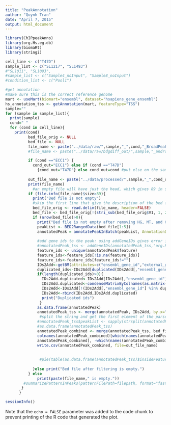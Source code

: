```yaml
---
title: "PeakAnnotation"
author: "Quynh Tran"
date: "April 7, 2015"
output: html_document
---
```


```r
library(ChIPpeakAnno)
library(org.Hs.eg.db)
library(biomaRt)
library(stringi)

cell_line <- c("T47D")
sample_list <- c("SL1217", "SL1493")
#"SL1011", "SL1093",
#sample_list <- c("Sample4_noInput", "Sample8_noInput")
#condition_list <- c("Pool1")

#get annotation
#make sure this is the correct reference genome
mart <- useMart(biomart="ensembl", dataset="hsapiens_gene_ensembl")
hs_annotation_tss <- getAnnotation(mart, featureType="TSS")
sample=""
for (sample in sample_list){
  print(sample)
  cond=" "
  for (cond in cell_line){
    print(cond)
          bed_file_orig <- NULL
          bed_file <- NULL
          file_name <- paste("../data/raw/",sample,"_",cond,"_BroadPeaks.bed",sep="")
          #file_name <- paste("../data/raw/bdgdiff_out/",sample,"_androgen_vs_vehicle_c3.0_",cond,".bed",sep="")

          if (cond =="ECC1") {
            cond_out="ECC1"} else if (cond =="T47D") 
              {cond_out="T47D"} else cond_out=cond #put else on the same line with the above statement to avoid error "unexpected else in else"
                
          out_file_name <- paste("../data/processed/",sample,"_",cond_out, ".csv", sep="")
          print(file_name)
            #an empty file will have just the head, which gives 89 in size, so only process the file that are not empty
          if (file.info(file_name)$size>89){
            print("Bed file is not empty")
            #skip the first line that give the description of the bed file
            bed_file_orig <- read.delim(file_name, header=FALSE)
            bed_file <- bed_file_orig[!(stri_sub(bed_file_orig$V1, 1, 2)%in%c("HG", "MT", "GL")),]
            if (nrow(bed_file)>0){
              print("Bed file is not empty after removing HG, MT, and GL peaks.")
              peakList <- BED2RangedData(bed_file[1:5])
              annotatedPeak = annotatePeakInBatch(peakList, AnnotationData=hs_annotation_tss)
              
              #add gene ids to the peak: using addGeneIDs gives error if the database does not contain the feature.  So use biomart
              #annotatedPeak_tss <- addGeneIDs(annotatedPeak_tss,"org.Hs.eg.db",c("symbol", "genename")) : not work
              feature_ids <- unique(annotatedPeak$feature)
              feature_ids<-feature_ids[!is.na(feature_ids)]
              feature_ids<-feature_ids[feature_ids!=""]
              IDs2Add<-getBM(attributes=c("ensembl_gene_id","external_gene_name"),filters = "ensembl_gene_id", values = feature_ids, mart=mart)
              duplicated_ids<-IDs2Add[duplicated(IDs2Add[,"ensembl_gene_id"]),"ensembl_gene_id"]
              if(length(duplicated_ids)>0){
                IDs2Add.duplicated<-IDs2Add[IDs2Add[,"ensembl_gene_id"] %in% duplicated_ids,]
                IDs2Add.duplicated<-condenseMatrixByColnames(as.matrix(IDs2Add.duplicated),"ensembl_gene_id")
                IDs2Add<-IDs2Add[!(IDs2Add[,"ensembl_gene_id"] %in% duplicated_ids),]
                IDs2Add<-rbind(IDs2Add,IDs2Add.duplicated)
                print("Duplicated ids")
               } 
              as.data.frame(annotatedPeak)
              annotatedPeak_tss <- merge(annotatedPeak, IDs2Add, by.x="feature", by.y="ensembl_gene_id", all.x=T)
               #split the string and get the first element of the parsed string.
              #annotatedPeak_tss$peakList <- sapply(strsplit(annotatedPeak_tss$names, " "), "[", 1)
              #as.data.frame(annotatedPeak_tss)
              annotatedPeak_combined <- merge(annotatedPeak_tss, bed_file, by.x="peak", by.y="V4")
              colnames(annotatedPeak_combined)[which(names(annotatedPeak_combined)=="V5")] <- "log10LHRatio" 
              annotatedPeak_combined[, -which(names(annotatedPeak_combined)%in%c("V1", "V2", "V3"))]
              write.csv(annotatedPeak_combined, file=out_file_name)
              
      
               #pie(table(as.data.frame(annotatedPeak_tss)$insideFeature))
               
            }else print("Bed file after filtering is empty.")
          } else 
              print(paste(file_name," is empty."))
        #summarizePatternInPeaks(patternFilePath=filepath, format="fasta", skip=0L, BSgenomeName=, peaks=peaks)
       } 
      }

```


```r
sessionInfo()
```

Note that the `echo = FALSE` parameter was added to the code chunk to prevent printing of the R code that generated the plot.
